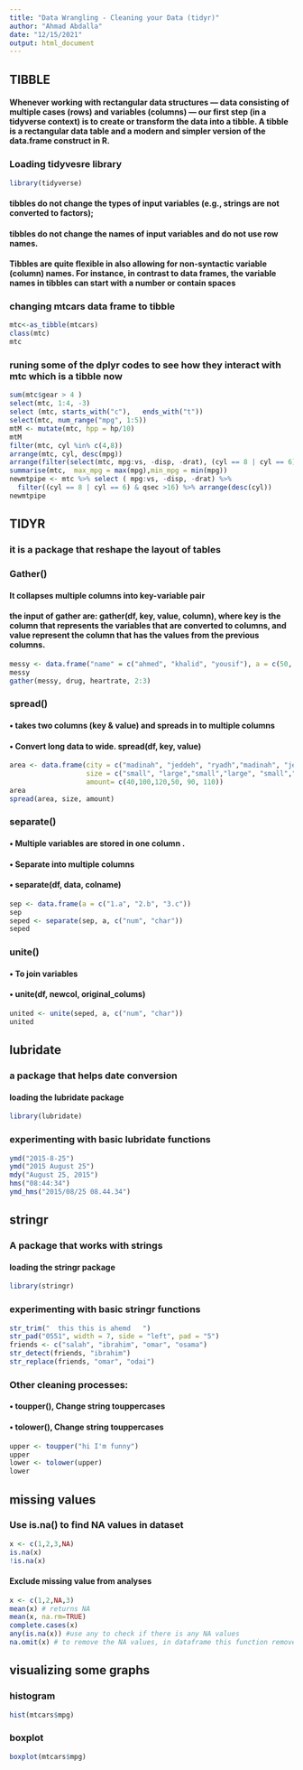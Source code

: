 ---
title: "Data Wrangling - Cleaning your Data (tidyr)"
author: "Ahmad Abdalla"
date: "12/15/2021"
output: html_document
---

## TIBBLE
#### Whenever working with rectangular data structures — data consisting of multiple cases (rows) and variables (columns) — our first step (in a tidyverse context) is to create or transform the data into a tibble. A tibble is a rectangular data table and a modern and simpler version of the data.frame construct in R.

### Loading tidyvesre library
```{r}
library(tidyverse)
```
#### tibbles do not change the types of input variables (e.g., strings are not converted to factors);
#### tibbles do not change the names of input variables and do not use row names.
#### Tibbles are quite flexible in also allowing for non-syntactic variable (column) names. For instance, in contrast to data frames, the variable names in tibbles can start with a number or contain spaces

### changing mtcars data frame to tibble
```{r}
mtc<-as_tibble(mtcars)
class(mtc)
mtc
```
### runing some of the dplyr codes to see how they interact with mtc which is a tibble now
```{r}
sum(mtc$gear > 4 )
select(mtc, 1:4, -3)
select (mtc, starts_with("c"),   ends_with("t"))
select(mtc, num_range("mpg", 1:5))
mtM <- mutate(mtc, hpp = hp/10)
mtM
filter(mtc, cyl %in% c(4,8))
arrange(mtc, cyl, desc(mpg))
arrange(filter(select(mtc, mpg:vs, -disp, -drat), (cyl == 8 | cyl == 6) & qsec >16), desc(cyl) )
summarise(mtc,  max_mpg = max(mpg),min_mpg = min(mpg))
newmtpipe <- mtc %>% select ( mpg:vs, -disp, -drat) %>%
  filter((cyl == 8 | cyl == 6) & qsec >16) %>% arrange(desc(cyl))
newmtpipe
```
## TIDYR
### it is a package that reshape the layout of tables
### Gather()
#### It collapses multiple columns into key-variable pair
#### the input of gather are: gather(df, key, value, column), where key is the column that represents the variables that are converted to columns, and value represent the column that has the values from the previous columns.
```{r}
messy <- data.frame("name" = c("ahmed", "khalid", "yousif"), a = c(50, 80, 90), b = c(70, 90, 10))
messy
gather(messy, drug, heartrate, 2:3)
```
### spread()
#### • takes two columns (key & value) and spreads in to multiple columns
#### • Convert long data to wide. spread(df, key, value)
```{r}
area <- data.frame(city = c("madinah", "jeddeh", "ryadh","madinah", "jeddeh", "ryadh"),
                   size = c("small", "large","small","large", "small","large"),
                   amount= c(40,100,120,50, 90, 110))
area
spread(area, size, amount)
```
### separate()
#### • Multiple variables are stored in one column .
#### • Separate into multiple columns
#### • separate(df, data, colname)
```{r}
sep <- data.frame(a = c("1.a", "2.b", "3.c"))
sep
seped <- separate(sep, a, c("num", "char"))
seped
```
### unite()
#### • To join variables 
#### • unite(df, newcol, original_colums)
```{r}
united <- unite(seped, a, c("num", "char"))
united
```
## lubridate
### a package that helps date conversion
#### loading the lubridate package
```{r}
library(lubridate)
```
### experimenting with basic lubridate functions
```{r}
ymd("2015-8-25")
ymd("2015 August 25")
mdy("August 25, 2015")
hms("08:44:34")
ymd_hms("2015/08/25 08.44.34")
```
## stringr
### A package that works with strings
#### loading the stringr package
```{r}
library(stringr)
```
### experimenting with basic stringr functions
```{r}
str_trim("  this this is ahemd   ")
str_pad("0551", width = 7, side = "left", pad = "5")
friends <- c("salah", "ibrahim", "omar", "osama")
str_detect(friends, "ibrahim")
str_replace(friends, "omar", "odai")

```
### Other cleaning processes:
#### • toupper(), Change string touppercases
#### • tolower(), Change string touppercases
```{r}
upper <- toupper("hi I'm funny")
upper
lower <- tolower(upper)
lower
```
## missing values
### Use is.na() to find NA values in dataset
```{r}
x <- c(1,2,3,NA)
is.na(x)
!is.na(x)
```
#### Exclude missing value from analyses
```{r}
x <- c(1,2,NA,3)
mean(x) # returns NA
mean(x, na.rm=TRUE) 
complete.cases(x)
any(is.na(x)) #use any to check if there is any NA values
na.omit(x) # to remove the NA values, in dataframe this function remove the rows that contain NA values.
```
## visualizing some graphs
### histogram
```{r}
hist(mtcars$mpg)
```
### boxplot
```{r}
boxplot(mtcars$mpg)
```
